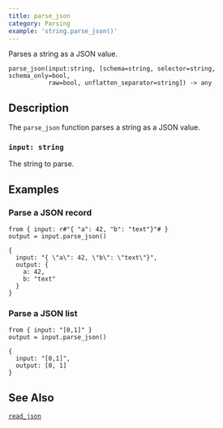 ```yaml
---
title: parse_json
category: Parsing
example: 'string.parse_json()'
---
```


Parses a string as a JSON value.

```tql
parse_json(input:string, [schema=string, selector=string, schema_only=bool,
           raw=bool, unflatten_separator=string]) -> any
```

## Description

The `parse_json` function parses a string as a JSON value.

### `input: string`

The string to parse.


<ParsingOptions />

## Examples

### Parse a JSON record

```tql
from { input: r#"{ "a": 42, "b": "text"}"# }
output = input.parse_json()
```
```tql
{
  input: "{ \"a\": 42, \"b\": \"text\"}",
  output: {
    a: 42,
    b: "text"
  }
}
```

### Parse a JSON list

```tql
from { input: "[0,1]" }
output = input.parse_json()
```
```tql
{
  input: "[0,1]",
  output: [0, 1]
}
```

## See Also

[`read_json`](/reference/operators/read_json)
